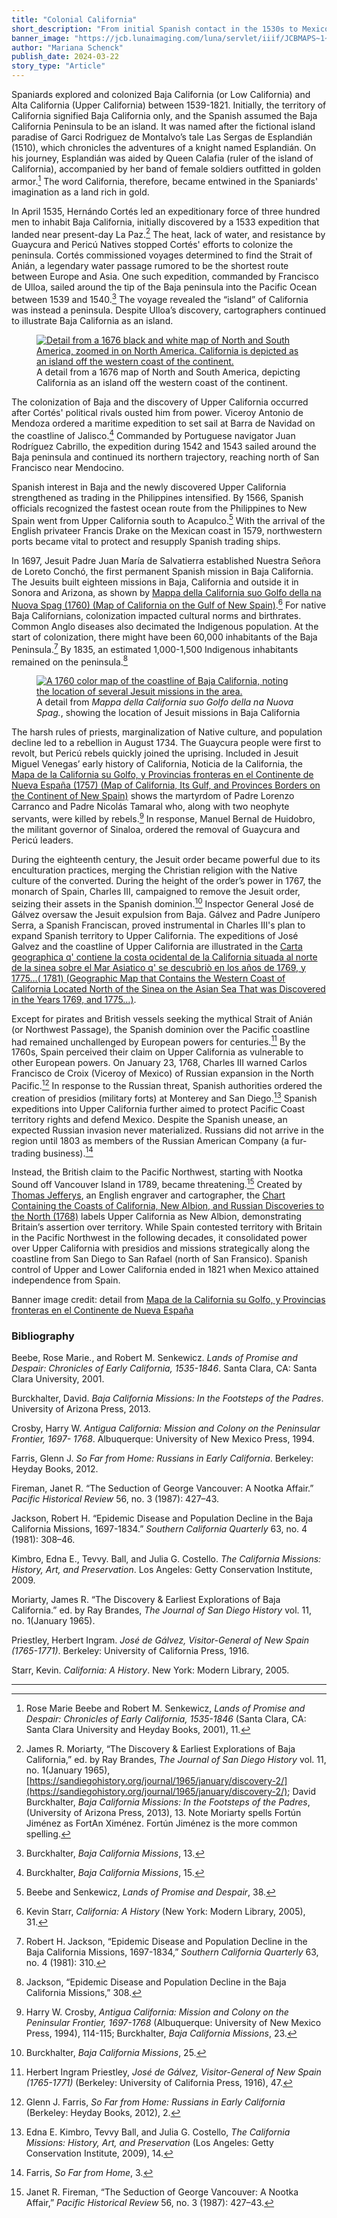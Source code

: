 ```yaml
---
title: "Colonial California"
short_description: "From initial Spanish contact in the 1530s to Mexico declaring independence in 1821, learn more about the history of the 300 year colonial era of Californian history"
banner_image: "https://jcb.lunaimaging.com/luna/servlet/iiif/JCBMAPS~1~1~1054~103420001/1058,1798,2549,1755/pct:50/0/default.jpg"
author: "Mariana Schenck"
publish_date: 2024-03-22
story_type: "Article"
---
```


Spaniards explored and colonized Baja California (or Low California) and Alta California (Upper California) between 1539-1821. Initially, the territory of California signified Baja California only, and the Spanish assumed the Baja California Peninsula to be an island. It was named after the fictional island paradise of Garci Rodriguez de Montalvo’s tale Las Sergas de Esplandián (1510), which chronicles the adventures of a knight named Esplandián. On his journey, Esplandián was aided by Queen Calafia (ruler of the island of California), accompanied by her band of female soldiers outfitted in golden armor.[^1] The word California, therefore, became entwined in the Spaniards' imagination as a land rich in gold.

In April 1535, Hernándo Cortés led an expeditionary force of three hundred men to inhabit Baja California, initially discovered by a 1533 expedition that landed near present-day La Paz.[^2] The heat, lack of water, and resistance by Guaycura and Pericú Natives stopped Cortés' efforts to colonize the peninsula. Cortés commissioned voyages determined to find the Strait of Anián, a legendary water passage rumored to be the shortest route between Europe and Asia. One such expedition, commanded by Francisco de Ulloa, sailed around the tip of the Baja peninsula into the Pacific Ocean between 1539 and 1540.[^3] The voyage revealed the “island” of California was instead a peninsula. Despite Ulloa’s discovery, cartographers continued to illustrate Baja California as an island.

<figure class="table m-auto">
    <a href="https://jcb.lunaimaging.com/luna/servlet/detail/JCBMAPS~1~1~1200~100850003:To-Capt--John-Wood-this-Map-of-the-?sort=normalized_date%2Cfile_name%2Csource_author%2Csource_title&qvq=q:Northwest%20Passage%20California;sort:normalized_date%2Cfile_name%2Csource_author%2Csource_title;lc:JCBMAPS~2~2,JCB~1~1,JCB~3~3,JCBMAPS~1~1,JCBMAPS~3~3,JCBBOOKS~1~1&mi=4&trs=31">
    <img src="https://jcb.lunaimaging.com/luna/servlet/iiif/JCBMAPS~1~1~1200~100850003/2158,1587,1778,850/pct:50/0/default.jpg" alt="Detail from a 1676 black and white map of North and South America, zoomed in on North America. California is depicted as an island off the western coast of the continent."/>
    </a>
    <figcaption class="table-caption caption-bottom mt-0">
      A detail from a 1676 map of North and South America, depicting California as an island off the western coast of the continent.
    </figcaption>
</figure>

The colonization of Baja and the discovery of Upper California occurred after Cortés' political rivals ousted him from power. Viceroy Antonio de Mendoza ordered a maritime expedition to set sail at Barra de Navidad on the coastline of Jalisco.[^4] Commanded by Portuguese navigator Juan Rodríguez Cabrillo, the expedition during 1542 and 1543 sailed around the Baja peninsula and continued its northern trajectory, reaching north of San Francisco near Mendocino.

Spanish interest in Baja and the newly discovered Upper California strengthened as trading in the Philippines intensified. By 1566, Spanish officials recognized the fastest ocean route from the Philippines to New Spain went from Upper California south to Acapulco.[^5] With the arrival of the English privateer Francis Drake on the Mexican coast in 1579, northwestern ports became vital to protect and resupply Spanish trading ships.

In 1697, Jesuit Padre Juan María de Salvatierra established Nuestra Señora de Loreto Conchó, the first permanent Spanish mission in Baja California. The Jesuits built eighteen missions in Baja, California and outside it in Sonora and Arizona, as shown by [Mappa della California suo Golfo della na Nuova Spag (1760) (Map of California on the Gulf of New Spain)](https://jcb.lunaimaging.com/luna/servlet/detail/JCBMAPS~1~1~2947~101349:Mappa-della-California-suo-Golfo-de?sort=normalized_date%2Cfile_name%2Csource_author%2Csource_title&cic=JCBMAPS%7E1%7E1).[^6] For native Baja Californians, colonization impacted cultural norms and birthrates. Common Anglo diseases also decimated the Indigenous population. At the start of colonization, there might have been 60,000 inhabitants of the Baja Peninsula.[^7] By 1835, an estimated 1,000-1,500 Indigenous inhabitants remained on the peninsula.[^8]

<figure class="table m-auto">
    <a href="https://jcb.lunaimaging.com/luna/servlet/detail/JCBMAPS~1~1~2947~101349:Mappa-della-California-suo-Golfo-de?sort=normalized_date%2Cfile_name%2Csource_author%2Csource_title&cic=JCBMAPS%7E1%7E1">
    <img src="https://jcb.lunaimaging.com/luna/servlet/iiif/JCBMAPS~1~1~2947~101349/2180,2618,2711,2152/pct:50/0/default.jpg" alt="A 1760 color map of the coastline of Baja California, noting the location of several Jesuit missions in the area."/>
    </a>
    <figcaption class="table-caption caption-bottom mt-0">
      A detail from <em>Mappa della California suo Golfo della na Nuova Spag.</em>, showing the location of Jesuit missions in Baja California
    </figcaption>
</figure>

The harsh rules of priests, marginalization of Native culture, and population decline led to a rebellion in August 1734. The Guaycura people were first to revolt, but Pericú rebels quickly joined the uprising. Included in Jesuit Miguel Venegas’ early history of California, Noticia de la California, the [Mapa de la California su Golfo, y Provincias fronteras en el Continente de Nueva España (1757) (Map of California, Its Gulf, and Provinces Borders on the Continent of New Spain)](https://jcb.lunaimaging.com/luna/servlet/detail/JCBMAPS~1~1~1054~103420001:Mapa-de-la-California-su-Golfo,-y-P?sort=normalized_date%2Cfile_name%2Csource_author%2Csource_title&cic=JCBMAPS%7E1%7E1) shows the martyrdom of Padre Lorenzo Carranco and Padre Nicolás Tamaral who, along with two neophyte servants, were killed by rebels.[^9] In response, Manuel Bernal de Huidobro, the militant governor of Sinaloa, ordered the removal of Guaycura and Pericú leaders.

During the eighteenth century, the Jesuit order became powerful due to its enculturation practices, merging the Christian religion with the Native culture of the converted. During the height of the order’s power in 1767, the monarch of Spain, Charles III, campaigned to remove the Jesuit order, seizing their assets in the Spanish dominion.[^10] Inspector General José de Gálvez oversaw the Jesuit expulsion from Baja. Gálvez and Padre Junípero Serra, a Spanish Franciscan, proved instrumental in Charles III's plan to expand Spanish territory to Upper California. The expeditions of José Galvez and the coastline of Upper California are illustrated in the [Carta geographica q' contiene la costa ocidental de la California situada al norte de la sinea sobre el Mar Asiatico q' se descubriò en los años de 1769, y 1775…( 1781) (Geographic Map that Contains the Western Coast of California Located North of the Sinea on the Asian Sea That was Discovered in the Years 1769, and 1775…)](https://jcb.lunaimaging.com/luna/servlet/detail/JCBMAPS~1~1~2610~101165:Carta-geographica-q--contiene-la-co?sort=normalized_date%2Cfile_name%2Csource_author%2Csource_title&cic=JCBMAPS%7E1%7E1).

Except for pirates and British vessels seeking the mythical Strait of Anián (or Northwest Passage), the Spanish dominion over the Pacific coastline had remained unchallenged by European powers for centuries.[^11] By the 1760s, Spain perceived their claim on Upper California as vulnerable to other European powers. On January 23, 1768, Charles III warned Carlos Francisco de Croix (Viceroy of Mexico) of Russian expansion in the North Pacific.[^12] In response to the Russian threat, Spanish authorities ordered the creation of presidios (military forts) at Monterey and San Diego.[^13] Spanish expeditions into Upper California further aimed to protect Pacific Coast territory rights and defend Mexico. Despite the Spanish unease, an expected Russian invasion never materialized. Russians did not arrive in the region until 1803 as members
of the Russian American Company (a fur-trading business).[^14]

Instead, the British claim to the Pacific Northwest, starting with Nootka Sound off Vancouver Island in 1789, became threatening.[^15] Created by [Thomas Jefferys](/people/thomas-jefferys), an English engraver and cartographer, the [Chart Containing the Coasts of California, New Albion, and Russian Discoveries to the North (1768)](https://collections.leventhalmap.org/search/commonwealth:q524n4483) labels Upper California as New Albion, demonstrating Britain’s assertion over territory. While Spain contested territory with Britain in the Pacific Northwest in the following decades, it consolidated power over Upper California with presidios and missions strategically along the coastline from San Diego to San Rafael (north of San Fransico). Spanish control of Upper and Lower California ended in 1821 when Mexico attained independence from Spain.

Banner image credit: detail from [Mapa de la California su Golfo, y Provincias fronteras en el Continente de Nueva España](https://jcb.lunaimaging.com/luna/servlet/detail/JCBMAPS~1~1~1054~103420001:Mapa-de-la-California-su-Golfo,-y-P?sort=normalized_date%2Cfile_name%2Csource_author%2Csource_title&cic=JCBMAPS%7E1%7E1)

[^1]: Rose Marie Beebe and Robert M. Senkewicz, _Lands of Promise and Despair: Chronicles of Early California, 1535-1846_ (Santa Clara, CA: Santa Clara University and Heyday Books, 2001), 11.

[^2]: James R. Moriarty, “The Discovery & Earliest Explorations of Baja California,” ed. by Ray Brandes, _The Journal of San Diego History_ vol. 11, no. 1(January 1965), [https://sandiegohistory.org/journal/1965/january/discovery-2/](https://sandiegohistory.org/journal/1965/january/discovery-2/); David Burckhalter, _Baja California Missions: In the Footsteps of the Padres_, (University of Arizona Press, 2013), 13. Note Moriarty spells Fortún Jiménez as FortAn Ximénez. Fortún Jiménez is the more common spelling.

[^3]: Burckhalter, _Baja California Missions_, 13.

[^4]: Burckhalter, _Baja California Missions_, 15.

[^5]: Beebe and Senkewicz, _Lands of Promise and Despair_, 38.

[^6]: Kevin Starr, _California: A History_ (New York: Modern Library, 2005), 31.

[^7]: Robert H. Jackson, “Epidemic Disease and Population Decline in the Baja California Missions, 1697-1834,” _Southern California Quarterly_ 63, no. 4 (1981): 310.

[^8]: Jackson, “Epidemic Disease and Population Decline in the Baja California Missions,” 308.

[^9]: Harry W. Crosby, _Antigua California: Mission and Colony on the Peninsular Frontier, 1697-1768_ (Albuquerque: University of New Mexico Press, 1994), 114-115; Burckhalter, _Baja California Missions_, 23.

[^10]: Burckhalter, _Baja California Missions_, 25.

[^11]: Herbert Ingram Priestley, _José de Gálvez, Visitor-General of New Spain (1765-1771)_ (Berkeley: University of California Press, 1916), 47.

[^12]: Glenn J. Farris, _So Far from Home: Russians in Early California_ (Berkeley: Heyday Books, 2012), 2.

[^13]: Edna E. Kimbro, Tevvy Ball, and Julia G. Costello, _The California Missions: History, Art, and Preservation_ (Los Angeles: Getty Conservation Institute, 2009), 14.

[^14]: Farris, _So Far from Home_, 3.

[^15]: Janet R. Fireman, “The Seduction of George Vancouver: A Nootka Affair,” _Pacific Historical Review_ 56, no. 3 (1987): 427–43.


### Bibliography

Beebe, Rose Marie., and Robert M. Senkewicz. _Lands of Promise and Despair: Chronicles of Early California, 1535-1846_. Santa Clara, CA: Santa Clara University, 2001.

Burckhalter, David. _Baja California Missions: In the Footsteps of the Padres_. University of Arizona Press, 2013.

Crosby, Harry W. _Antigua California: Mission and Colony on the Peninsular Frontier, 1697- 1768_. Albuquerque: University of New Mexico Press, 1994.

Farris, Glenn J. _So Far from Home: Russians in Early California_. Berkeley: Heyday Books, 2012.

Fireman, Janet R. “The Seduction of George Vancouver: A Nootka Affair.” _Pacific Historical Review_ 56, no. 3 (1987): 427–43.

Jackson, Robert H. “Epidemic Disease and Population Decline in the Baja California Missions, 1697-1834.” _Southern California Quarterly_ 63, no. 4 (1981): 308–46.

Kimbro, Edna E., Tevvy. Ball, and Julia G. Costello. _The California Missions: History, Art, and Preservation_. Los Angeles: Getty Conservation Institute, 2009.

Moriarty, James R. “The Discovery & Earliest Explorations of Baja California.” ed. by Ray Brandes, _The Journal of San Diego History_ vol. 11, no. 1(January 1965).

Priestley, Herbert Ingram. _José de Gálvez, Visitor-General of New Spain (1765-1771)_. Berkeley: University of California Press, 1916.

Starr, Kevin. _California: A History_. New York: Modern Library, 2005.

***
